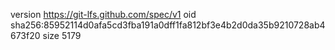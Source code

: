 version https://git-lfs.github.com/spec/v1
oid sha256:85952114d0afa5cd3fba191a0dff1fa812bf3e4b2d0da35b9210728ab4673f20
size 5179
